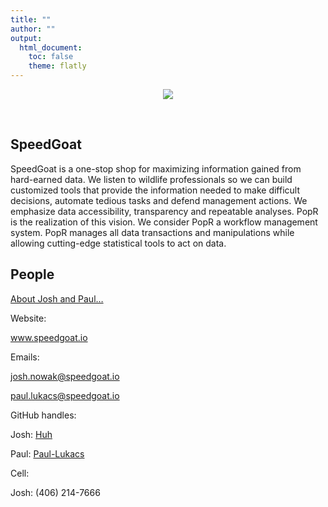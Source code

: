 ```yaml
---
title: ""
author: ""
output:
  html_document:
    toc: false
    theme: flatly
---
```


<center>
  <img src = "./www/SG_Horizontal_Transparent_RGB.png">
</center>

<br>

## SpeedGoat

SpeedGoat is a one-stop shop for maximizing information gained from hard-earned data. We listen to wildlife professionals so we can build customized tools that provide the information needed to make difficult decisions, automate tedious tasks and defend management actions. We emphasize data accessibility, transparency and repeatable analyses.  PopR is the realization of this vision.  We consider PopR a workflow management system.  PopR manages all data transactions and manipulations while allowing cutting-edge statistical tools to act on data.

## People
[About Josh and Paul...](https://www.speedgoat.io/story/)

Website:

[www.speedgoat.io](www.speedgoat.io)

Emails:

<a href="mailto:josh.nowak@speedgoat.io?Subject=PopR%20again" target="_top">josh.nowak@speedgoat.io</a> 

<a href="mailto:paul.lukacs@speedgoat.io?Subject=PopR%20again" target="_top">paul.lukacs@speedgoat.io</a> 
  
GitHub handles: 

Josh: [Huh](https://github.com/Huh)

Paul: [Paul-Lukacs](https://github.com/paul-lukacs)

Cell:

Josh: (406) 214-7666

<br>